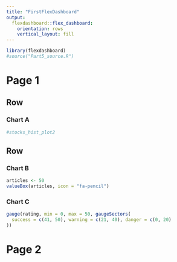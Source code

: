 ```yaml
---
title: "FirstFlexDashboard"
output: 
  flexdashboard::flex_dashboard:
    orientation: rows
    vertical_layout: fill
---
```


```r
library(flexdashboard)
#source("Part5_source.R")
```

Page 1
=======================================================================



Row {data-width=650}
-----------------------------------------------------------------------

### Chart A

```r

#stocks_hist_plot2

```

Row {data-width=350 .tabset}
-----------------------------------------------------------------------

### Chart B

```r

articles <- 50
valueBox(articles, icon = "fa-pencil")


```

### Chart C

```r

gauge(rating, min = 0, max = 50, gaugeSectors(
  success = c(41, 50), warning = c(21, 40), danger = c(0, 20)
))
```

Page 2
=======================================================================
